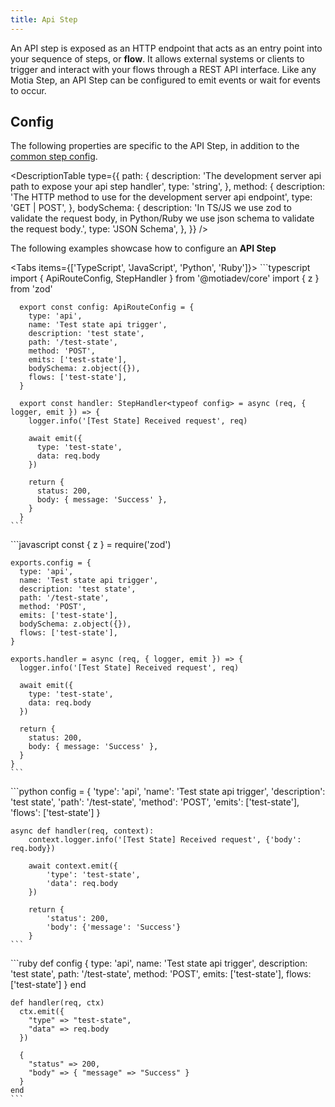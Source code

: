 ```yaml
---
title: Api Step
---
```


An API step is exposed as an HTTP endpoint that acts as an entry point into your sequence of steps, or **flow**. It allows external systems or clients to trigger and interact with your flows through a REST API interface. Like any Motia Step, an API Step can be configured to emit events or wait for events to occur.

## Config

The following properties are specific to the API Step, in addition to the [common step config](/docs/core/steps/defining-steps#config).

<DescriptionTable
  type={{
    path: {
      description: 'The development server api path to expose your api step handler',
      type: 'string',
    },
    method: {
      description: 'The HTTP method to use for the development server api endpoint',
      type: 'GET | POST',
    },
    bodySchema: {
      description:
        'In TS/JS we use zod to validate the request body, in Python/Ruby we use json schema to validate the request body.',
      type: 'JSON Schema',
    },
  }}
/>

The following examples showcase how to configure an **API Step**

<Tabs items={['TypeScript', 'JavaScript', 'Python', 'Ruby']}>
  <Tab value="TypeScript">
    ```typescript
      import { ApiRouteConfig, StepHandler } from '@motiadev/core'
      import { z } from 'zod'

      export const config: ApiRouteConfig = {
        type: 'api',
        name: 'Test state api trigger',
        description: 'test state',
        path: '/test-state',
        method: 'POST',
        emits: ['test-state'],
        bodySchema: z.object({}),
        flows: ['test-state'],
      }

      export const handler: StepHandler<typeof config> = async (req, { logger, emit }) => {
        logger.info('[Test State] Received request', req)

        await emit({
          type: 'test-state',
          data: req.body
        })

        return {
          status: 200,
          body: { message: 'Success' },
        }
      }
    ```

  </Tab>
  <Tab value="JavaScript">
    ```javascript
    const { z } = require('zod')

    exports.config = {
      type: 'api',
      name: 'Test state api trigger',
      description: 'test state',
      path: '/test-state',
      method: 'POST',
      emits: ['test-state'],
      bodySchema: z.object({}),
      flows: ['test-state'],
    }

    exports.handler = async (req, { logger, emit }) => {
      logger.info('[Test State] Received request', req)

      await emit({
        type: 'test-state',
        data: req.body
      })

      return {
        status: 200,
        body: { message: 'Success' },
      }
    }
    ```

  </Tab>

  <Tab value="Python">
    ```python
    config = {
        'type': 'api',
        'name': 'Test state api trigger',
        'description': 'test state',
        'path': '/test-state',
        'method': 'POST',
        'emits': ['test-state'],
        'flows': ['test-state']
    }

    async def handler(req, context):
        context.logger.info('[Test State] Received request', {'body': req.body})

        await context.emit({
            'type': 'test-state',
            'data': req.body
        })

        return {
            'status': 200,
            'body': {'message': 'Success'}
        }
    ```

  </Tab>
  <Tab value="Ruby">
    ```ruby
    def config
      {
        type: 'api',
        name: 'Test state api trigger',
        description: 'test state',
        path: '/test-state',
        method: 'POST',
        emits: ['test-state'],
        flows: ['test-state']
      }
    end

    def handler(req, ctx)
      ctx.emit({
        "type" => "test-state",
        "data" => req.body
      })

      {
        "status" => 200,
        "body" => { "message" => "Success" }
      }
    end
    ```

  </Tab>
</Tabs>
